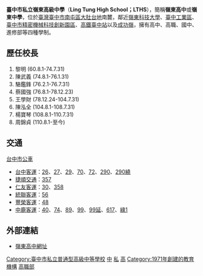 {{Infobox School 
| name=臺中市私立嶺東高級中學
|other_name=Ling Tung High School
| image= [[File:Ling_Tung_High_School.JPG|thumb]]
| motto=學以致用，誠以待人
| established=1971年 臺中市私立嶺東高級工商職業學校
| type=高級中學附設國中部
| grades=國一至高三
| principal =周錦貞
| free_label =校地面積
| free_text =22226 平方公尺
| free_label2=招生性別
| free_text2 =男女皆收
| address =[[臺灣|臺灣]][[臺中市|臺中市]][[南屯區|南屯區]]嶺東路2號
| website =http://www.lths.tc.edu.tw
}}
'''臺中市私立嶺東高級中學'''（'''Ling Tung High School；LTHS'''），簡稱'''嶺東高中'''或'''嶺東中學'''，位於[[臺灣|臺灣]][[臺中市|臺中市]][[南屯區|南屯區]][[大肚台地|大肚台地]]南麓，鄰近[[嶺東科技大學|嶺東科技大學]]、[[臺中工業區|臺中工業區]]、[[臺中市精密機械科技創新園區|臺中市精密機械科技創新園區]]、[[高鐵臺中站|高鐵臺中站]]以及[[成功嶺|成功嶺]]，擁有高中、高職、國中、進修部等四種學制。

==歷任校長==
#黎明 (60.8.1-74.7.31)
#陳武義 (74.8.1-76.1.31)
#駱鑑鋒 (76.2.1-76.7.31)
#蔡國強 (76.8.1-78.12.23)
#王學財 (78.12.24-104.7.31)
#陳泓全 (104.8.1-108.7.31)
#楊寶琴 (108.8.1-110.7.31)
#周錦貞 (110.8.1-至今)

==交通==
;[[台中市公車|台中市公車]]
*[[台中客運|台中客運]]：[[台中市公車26路|26]]、[[台中市公車27路|27]]、[[台中市公車29路|29]]、[[台中市公車70路|70]]、[[台中市公車72路|72]]、[[台中市公車290路|290]]、[[台中市公車290路|290繞]]
*[[捷順交通|捷順交通]]：[[台中市公車357路|357]]
*[[仁友客運|仁友客運]]：[[台中市公車30路|30]]、[[台中市公車358路|358]]
*[[統聯客運|統聯客運]]：[[台中市公車56路|56]]
*[[豐榮客運|豐榮客運]]：[[台中市公車48路|48]]
*[[中鹿客運|中鹿客運]]：[[台中市公車40路|40]]、[[台中市公車74路|74]]、[[台中市公車89路|89]]、[[台中市公車99路|99]]、[[台中市公車99路|99延]]、[[台中市公車617路|617]]、[[台中市公車綠1路|綠1]]

== 外部連結 ==
{{Commonscat|Ling Tung High School}}
* [https://ischool.lths.tc.edu.tw/home 嶺東高中網址]


{{臺中市國民中小學}}
{{臺中市高級中等學校列表}}

[[Category:臺中市私立普通型高級中等學校|Category:臺中市私立普通型高級中等學校]]
[[Category:臺灣私立普通型高級中等學校|中]]
[[Category:臺中市完全中學|私]]
[[Category:南屯區學校|高]]
[[Category:1971年創建的教育機構|Category:1971年創建的教育機構]]
[[Category:臺中市技術型高級中等學校|高職部]]